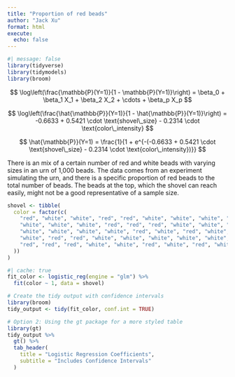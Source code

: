 ```yaml
---
title: "Proportion of red beads"
author: "Jack Xu"
format: html
execute: 
  echo: false
---
```



```r
#| message: false
library(tidyverse)
library(tidymodels)
library(broom)
```

$$
\log\left(\frac{\mathbb{P}(Y=1)}{1 - \mathbb{P}(Y=1)}\right) = \beta_0 + \beta_1 X_1 + \beta_2 X_2 + \cdots + \beta_p X_p
$$

$$
\log\left(\frac{\hat{\mathbb{P}}(Y=1)}{1 - \hat{\mathbb{P}}(Y=1)}\right) = -0.6633 + 0.5421 \cdot \text{shovel\_size} - 0.2314 \cdot \text{color\_intensity}
$$

$$
\hat{\mathbb{P}}(Y=1) = \frac{1}{1 + e^{-(-0.6633 + 0.5421 \cdot \text{shovel\_size} - 0.2314 \cdot \text{color\_intensity})}}
$$


There is an mix of a certain number of red and white beads with varying sizes in an urn of 1,000 beads. The data comes from an experiment simulating the urn, and there is a specific proportion of red beads to the total number of beads. The beads at the top, which the shovel can reach easily, might not be a good representative of a sample size.

```r
shovel <- tibble(
  color = factor(c(
    "red", "white", "white", "red", "red", "white", "white", "white", "white", "white",
    "white", "white", "white", "red", "red", "red", "white", "white", "red", "white",
    "white", "white", "white", "white", "red", "white", "red", "white", "red", "white",
    "white", "red", "red", "white", "white", "white", "white", "white", "white", "white",
    "red", "red", "red", "white", "white", "red", "white", "red", "white", "white"
  ))
)
```

```r
#| cache: true
fit_color <- logistic_reg(engine = "glm") %>%
  fit(color ~ 1, data = shovel)
```

```r
# Create the tidy output with confidence intervals
library(broom)
tidy_output <- tidy(fit_color, conf.int = TRUE)

# Option 2: Using the gt package for a more styled table
library(gt)
tidy_output %>%
  gt() %>%
  tab_header(
    title = "Logistic Regression Coefficients",
    subtitle = "Includes Confidence Intervals"
  )
```
